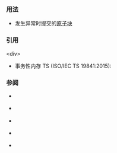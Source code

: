 {{cpp/keyword/title|{{tt|atomic_commit}} {{mark since tm ts}}}}
{{cpp/keyword/navbar}}

===用法===
* 发生异常时提交的[[cpp/language/transactional_memory#原子块|原子块]] {{mark since tm ts}}

===引用===
&lt;div&gt;
* 事务性内存 TS (ISO/IEC TS 19841:2015): 
{{ref std|section=6.10|title=Atomic statement|id=stmt.tx}}
{{ref std end}}

===参阅===
* {{rlpt|atomic_cancel}} {{mark since tm ts}}
* {{rlpt|atomic_noexcept}} {{mark since tm ts}}
* {{rlpt|synchronized}} {{mark since tm ts}}
* {{rlpt|transaction_safe}} {{mark since tm ts}}
* {{rlpt|transaction_safe_dynamic}} {{mark since tm ts}}